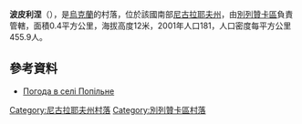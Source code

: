 {{coord|46|53|58|N|31|22|23|E|scale:100000|display=title}}

'''波皮利涅'''（{{lang-uk|Попільне}}），是[[烏克蘭|烏克蘭]]的村落，位於該國南部[[尼古拉耶夫州|尼古拉耶夫州]]，由[[別列贊卡區|別列贊卡區]]負責管轄，面積0.4平方公里，海拔高度12米，2001年人口181，人口密度每平方公里455.9人。

==參考資料==
* [http://weather.in.ua/ua/nikolaevskaja/21312 Погода в селі Попільне] {{Wayback|url=http://weather.in.ua/ua/nikolaevskaja/21312 |date=20160607075453 }}

[[Category:尼古拉耶夫州村落|Category:尼古拉耶夫州村落]]
[[Category:別列贊卡區村落|Category:別列贊卡區村落]]


{{Mykolaiv-geo-stub}}